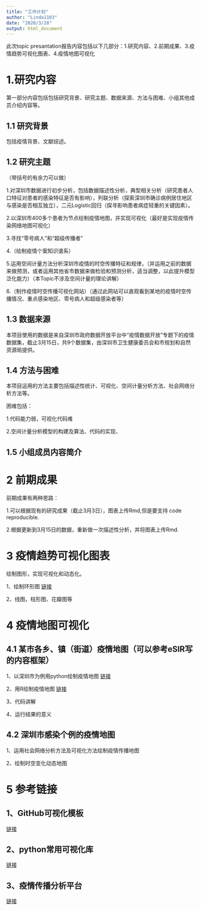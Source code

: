 ```yaml
---
title: "工作计划"
author: "Linda1103"
date: "2020/3/28"
output: html_document
---
```


  此次topic presantation报告内容包括以下几部分：1.研究内容、2.前期成果、3.疫情趋势可视化图表、4.疫情地图可视化
  
# 1.研究内容
 
  第一部分内容包括包括研究背景、研究主题、数据来源、方法与困难、小组其他成员介绍内容等。
    
## 1.1 研究背景
  
 包括疫情背景、文献综述。
    
## 1.2 研究主题
    
  （带括号的有余力可以做）
  
   1.对深圳市数据进行初步分析，包括数据描述性分析，典型相关分析（研究患者人口特征对患者的感染特征是否有影响），列联分析（探索深圳市确诊病例居住地区与感染是否相互独立），二元Logistic回归（探寻影响患者病症轻重的关键因素）。
   
   2.以深圳市400多个患者为节点绘制疫情地图，并实现可视化（最好是实现疫情传染网络地图可视化）
   
   3.寻找“零号病人”和“超级传播者”
   
   4.（绘制疫情个案知识谱系）
   
   5.运用空间计量方法分析深圳市疫情的时空传播特征和规律，（并运用之前的数据来做预测，或者运用其他省市数据来做检验和预测分析，适当调整，以此提升模型泛化能力）（本Topic不涉及空间计量的理论讲解）
   
   6.（制作疫情时空传播可视化网站）（通过此网站可以直观看到某地的疫情时空传播情况、重点感染地区、零号病人和超级感染者等）
       
## 1.3 数据来源
  
  本项目使用的数据是来自深圳市政府数据开放平台中“疫情数据开放”专题下的疫情数据集，截止3月15日，共9个数据集，由深圳市卫生健康委员会和市规划和自然资源局提供。
  
## 1.4 方法与困难
   
   本项目运用的方法主要包括描述性统计、可视化、空间计量分析方法、社会网络分析方法等。
  
   困难包括：
   
   1.代码能力弱，可视化代码难
  
   2.空间计量分析模型的构建及算法、代码的实现、
      
       
## 1.5 小组成员内容简介

# 2 前期成果

  前期成果有两种思路：
  
  1.可以根据现有的研究成果（截止3月3日），图表上传Rmd,但是要支持 code reproducible.
  
  2.根据更新到3月15日的数据，重新做一次描述性分析，并将图表上传Rmd.
  
# 3 疫情趋势可视化图表

   绘制图形，实现可视化和动态化。
   
   1、绘制环形图 [链接](https://blog.csdn.net/u014805893/article/details/70184172)
   
   2、线图，柱形图、花瓣图等
   

# 4 疫情地图可视化
   
## 4.1 某市各乡、镇（街道）疫情地图（可以参考eSIR写的内容框架）
   
   1、以深圳市为例用python绘制疫情地图 [链接](https://blog.csdn.net/Androilly/article/details/104423107)
   
   2、用R绘制疫情地图 [链接](https://zhuanlan.zhihu.com/p/104584424?utm_source=wechat_timeline)
   
   3、代码讲解
   
   4、运行结果的意义

     
  
## 4.2 深圳市感染个例的疫情地图
  
   1、运用社会网络分析方法及可视化方法绘制疫情传播地图
   
   2、绘制时空变化动态地图
    
 
# 5 参考链接
        
## 1、GitHub可视化模板
  
[链接](https://github.com/statds/topic-presentation-tomkennon/blob/master/Introduction%20to%20Geospatial%20Visualizations.Rmd)

## 2、python常用可视化库
[链接](https://blog.csdn.net/chyuanrufeng/article/details/102960731?ops_request_misc=%257B%2522request%255Fid%2522%253A%2522158527281819726869050524%2522%252C%2522scm%2522%253A%252220140713.130056874..%2522%257D&request_id=158527281819726869050524&biz_id=0&utm_source=distribute.pc_search_result.none-task)

## 3、疫情传播分析平台
[链接](https://blog.csdn.net/dQCFKyQDXYm3F8rB0/article/details/104285546)
